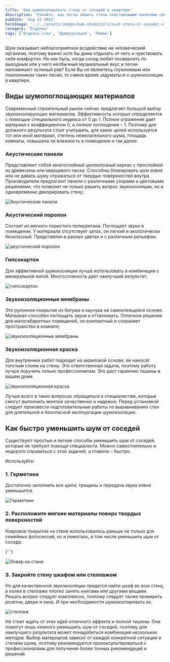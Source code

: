 ```yaml
---
title: 'Как шумоизолировать стену от соседей в квартире'
description: 'Узнайте, как легко обшить стены пластиковыми панелями своими руками. Изучите методы крепления декоративных панелей ПВХ и выбор профиля для установки. Научитесь правильно монтировать последнюю панель для идеального результата'
pubDate: 'Aug 22 2022'
heroImage: '../../assets/images/kak-shumoizolirovat-stenu-ot-sosedej-v-kvartire.webp'
category: 'Отделка'
tags: ['Отделка стен', 'Шумоизоляция', 'Ремон']
---
```



Шум оказывает неблагоприятное воздействие на человеческий организм, поэтому важно хотя бы дома отдыхать от него и чувствовать себя комфортно. Но как быть, когда сосед любит посверлить по выходным или у него необычный музыкальный вкус и песни напоминают ослиный рев? Если Вы не являетесь глухонемым или поклонником таких песен, то самое время задуматься о шумоизоляции в квартире.

## Виды шумопоглощающих материалов

Современный строительный рынок сейчас предлагает большой выбор звукоизолирующих материалов. Эффективность которых определяется с помощью специального индекса от 0 до 1. Полное отражение дает материал с коэффициентом 0, а полное поглощение – 1. Поэтому для должного результата стоит учитывать, для каких целей используется тот или иной материал, степень нежелательного шума, площадь комнаты, повышена ли влажность в помещении и так далее.

### Акустические панели

Представляют собой многослойный целлюлозный каркас с прослойкой из древесины или кварцевого песка. Способны блокировать шум извне или не давать шуму отражаться от твердых поверхностей внутри. Производители предлагают панели с различными узорами и цветовыми решениями, что позволит не только решить вопрос звукоизоляции, но и одновременно декорировать стену;

<Image src={img1} quality='high' alt='Акустические панели' />

### Акустический поролон

Состоит из мягкого пористого полиуретана. Поглощает звуки в помещении. У материала отсутствует запах, он легкий и экологически безопасный. Представлен в разных цветах и с различным рельефом.

<Image src={img2} quality='high' alt='акустический поролон' />

### Гипсокартон

Для эффективной шумоизоляции лучше использовать в комбинации с минеральной ватой. Многословность дает наилучший результат;

<Image src={img8} quality='high' alt='гипсокартон' />

### Звукоизоляционные мембраны

Это рулонное покрытие из битума и каучука на самоклеящейся основе. Материал способен поглощать звуки и отталкивать. Отличное решение для малогабаритных помещений, он компактный и сохраняет пространство в комнате;

<Image src={img3} quality='high' alt='звукоизоляционные мембраны' />

### Звукоизоляционная краска

Для внутренних работ подходит на акриловой основе, ее наносят толстым слоем на стены. Это ответственная задача, поэтому работу лучше поручить только профессионалам. Это даст гарантию тишины в вашем доме.

<Image src={img4} quality='high' alt='звукоизоляционная краска' />

Лучше всего в таких вопросах обращаться к специалистам, которые смогут выполнить монтаж качественно и надежно. Перед установкой следует произвести подготовительные работы по выравниванию стен для длительной и безопасной эксплуатации шумоизоляции.

## Как быстро уменьшить шум от соседей

Существуют простые и легкие способы уменьшить шум от соседей, которые не требуют помощи специалиста. Можно самостоятельно и недорого справиться с этой задачей, а главное – быстро.

Используйте:

### 1. Герметики

Достаточно заполнить все щели, трещины и передача звука извне уменьшится.

<Image src={img5} quality='high' alt='Герметики' />

### 2. Расположите мягкие материалы поверх твердых поверхностей

Ковровое покрытие на стене использовалось раньше не только для семейных фотосессий, но и помогало, в том числе уменьшить шум от соседа.

{' '}

<Image src={img6} quality='high' alt='Ковер на стене' />

### 3. Закройте стену шкафом или стеллажом

Но для качественной звукоизоляции придется найти шкаф во всю стену, а полки в стеллаже плотно занять книгами или другими вещами.
Решать вопрос следует комплексно, поэтому следует также проверить розетки, двери и окна. И при необходимости шумоизолировать их.

<Image src={img7} quality='high' alt='стеллаж' />

Не стоит ждать от этих идей отличного эффекта и полной тишины. Они помогут лишь немного уменьшить шум от соседей, поэтому для наилучшего результата может понадобиться комбинация нескольких методов. Выбор материалов зависит от каждой конкретной ситуации и степени шума, поэтому рекомендуется проконсультироваться с профессионалами для получения более точных рекомендаций и решений.
